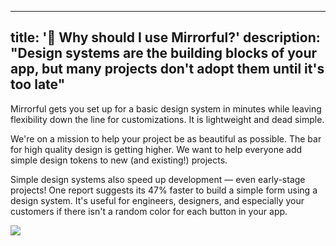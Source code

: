 
---
title: '🎨 Why should I use Mirrorful?'
description: "Design systems are the building blocks of your app, but many projects don't adopt them until it's too late"
---

Mirrorful gets you set up for a basic design system in minutes while leaving flexibility down the line for customizations. It is lightweight and dead simple.

We're on a mission to help your project be as beautiful as possible. The bar for high quality design is getting higher. We want to help everyone add simple design tokens to new (and existing!) projects.

Simple design systems also speed up development — even early-stage projects! One report suggests its 47% faster to build a simple form using a design system. It's useful for engineers, designers, and especially your customers if there isn't a random color for each button in your app.

![](/image/tower.png)